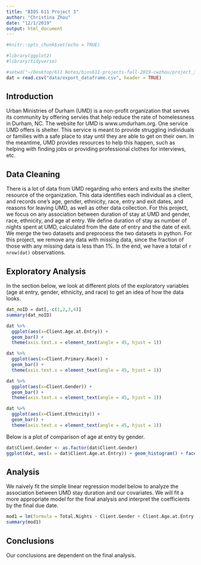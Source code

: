 ```yaml
---
title: "BIOS 611 Project 3"
author: "Christina Zhou"
date: "12/1/2019"
output: html_document
---
```


```r
#knitr::opts_chunk$set(echo = TRUE)

#library(ggplot2)
#library(tidyverse)

#setwd("~/Desktop/611 Notes/bios611-projects-fall-2019-cwzhou/project_3")
dat = read.csv("data/export_dataframe.csv", header = TRUE)
```

## Introduction

Urban Ministries of Durham (UMD) is a non-profit organization that serves its community by offering servies that help reduce the rate of homelessness in Durham, NC. The website for UMD is www.umdurham.org. One service UMD offers is shelter. This service is meant to provide struggling individuals or families with a safe place to stay until they are able to get on their own. In the meantime, UMD provides resources to help this happen, such as helping with finding jobs or providing professional clothes for interviews, etc.

## Data Cleaning

There is a lot of data from UMD regarding who enters and exits the shelter resource of the organization. This data identifies each individual as a client, and records one's age, gender, ethnicity, race, entry and exit dates, and reasons for leaving UMD, as well as other data collection. For this project, we focus on any association between duration of stay at UMD and gender, race, ethnicity, and age at entry. We define duration of stay as number of nights spent at UMD, calculated from the date of entry and the date of exit. We merge the two datasets and preprocess the two datasets in python. For this project, we remove any data with missing data, since the fraction of those with any missing data is less than 1%. In the end, we have a total of `r nrow(dat)` observations.

## Exploratory Analysis

In the section below, we look at different plots of the exploratory variables (age at entry, gender, ethnicity, and race) to get an idea of how the data looks.

```r

dat_noID = dat[,-c(1,2,3,4)]
summary(dat_noID)

dat %>%
  ggplot(aes(x=Client.Age.at.Entry)) +
  geom_bar() +
  theme(axis.text.x = element_text(angle = 45, hjust = 1))

dat %>%
  ggplot(aes(x=Client.Primary.Race)) +
  geom_bar() +
  theme(axis.text.x = element_text(angle = 45, hjust = 1))

dat %>%
  ggplot(aes(x=Client.Gender)) +
  geom_bar() +
  theme(axis.text.x = element_text(angle = 45, hjust = 1))

dat %>%
  ggplot(aes(x=Client.Ethnicity)) +
  geom_bar() +
  theme(axis.text.x = element_text(angle = 45, hjust = 1))

```

Below is a plot of comparison of age at entry by gender.

```r
dat$Client.Gender <- as.factor(dat$Client.Gender)
ggplot(dat, aes(x = dat$Client.Age.at.Entry)) + geom_histogram() + facet_wrap(~Client.Gender)
```

## Analysis

We naively fit the simple linear regression model below to analyze the association between UMD stay duration and our covariates. We will fit a more appropriate model for the final analysis and interpret the coefficients by the final due date.

```r
mod1 = lm(formula = Total.Nights ~ Client.Gender + Client.Age.at.Entry + Client.Ethnicity + Client.Primary.Race, data = dat)
summary(mod1)
```

## Conclusions

Our conclusions are dependent on the final analysis.